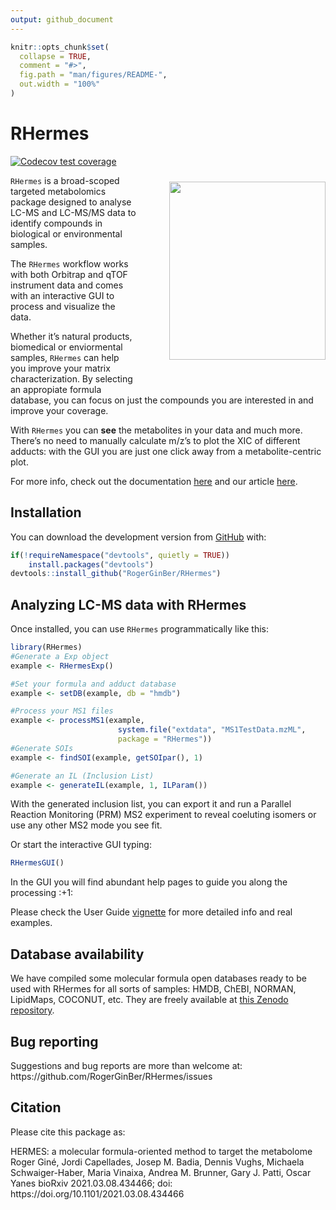 ```yaml
---
output: github_document
---
```


<!-- README.md is generated from README.Rmd. Please edit that file -->

```r
knitr::opts_chunk$set(
  collapse = TRUE,
  comment = "#>",
  fig.path = "man/figures/README-",
  out.width = "100%"
)
```

# RHermes 

<!-- badges: start -->
[![Codecov test coverage](https://codecov.io/gh/RogerGinBer/RHermes/branch/master/graph/badge.svg?token=HL73R4GHFJ)](https://codecov.io/gh/RogerGinBer/RHermes?branch=master)

<!-- badges: end -->
<img align = "right" style = "padding-left: 10%; padding-bottom: 10%; padding-top: 2%" 
width = "250px" height = "285px" src = "https://i.postimg.cc/Tw9SvJ11/sticker-No-Bioc.png">

`RHermes` is a broad-scoped targeted metabolomics package designed to analyse 
LC-MS and LC-MS/MS data to identify compounds in biological or environmental
samples. 

The `RHermes` workflow works with both Orbitrap and qTOF instrument data and
comes with an interactive GUI to process and visualize the data.

Whether it's natural products, biomedical or enviormental samples, `RHermes` can
help you improve your matrix characterization. By selecting an appropiate
formula database, you can focus on just the compounds you are interested in and
improve your coverage.

With `RHermes` you can **see** the metabolites in your data and much
more. There's no need to manually calculate m/z's to plot the XIC of different
adducts: with the GUI you are just one click away from a metabolite-centric
plot.

For more info, check out the documentation [here](https://rogerginber.github.io/RHermes/)
and our article [here](https://www.nature.com/articles/s41592-021-01307-z).


## Installation

You can download the development version from
[GitHub](https://github.com/RogerGinBer/RHermes) with:

```r
if(!requireNamespace("devtools", quietly = TRUE))
    install.packages("devtools")
devtools::install_github("RogerGinBer/RHermes")
```

## Analyzing LC-MS data with RHermes

Once installed, you can use `RHermes` programmatically like this:

```r
library(RHermes)
#Generate a Exp object
example <- RHermesExp()

#Set your formula and adduct database
example <- setDB(example, db = "hmdb")

#Process your MS1 files
example <- processMS1(example,
                        system.file("extdata", "MS1TestData.mzML",
                        package = "RHermes"))
#Generate SOIs
example <- findSOI(example, getSOIpar(), 1)

#Generate an IL (Inclusion List)
example <- generateIL(example, 1, ILParam())
```

With the generated inclusion list, you can export it and run a Parallel Reaction
Monitoring (PRM) MS2 experiment to reveal coeluting isomers or use any other MS2 mode
you see fit.

Or start the interactive GUI typing:
```r
RHermesGUI()
```
In the GUI you will find abundant help pages to guide you along the processing :+1:

Please check the User Guide [vignette](https://rogerginber.github.io/RHermes/articles/RHermes_UserGuide.html) for more detailed info and real examples.

## Database availability

We have compiled some molecular formula open databases ready to be used with RHermes for all sorts of samples: HMDB, ChEBI, NORMAN, LipidMaps, COCONUT, etc. They are freely available at [this Zenodo repository](https://zenodo.org/record/5025560).

## Bug reporting

Suggestions and bug reports are more than welcome at: https://github.com/RogerGinBer/RHermes/issues


## Citation

Please cite this package as:

HERMES: a molecular formula-oriented method to target the metabolome 
Roger Giné, Jordi Capellades, Josep M. Badia, Dennis Vughs, Michaela Schwaiger-Haber, Maria Vinaixa, Andrea M. Brunner, Gary J. Patti, Oscar Yanes
bioRxiv 2021.03.08.434466; doi: https://doi.org/10.1101/2021.03.08.434466

